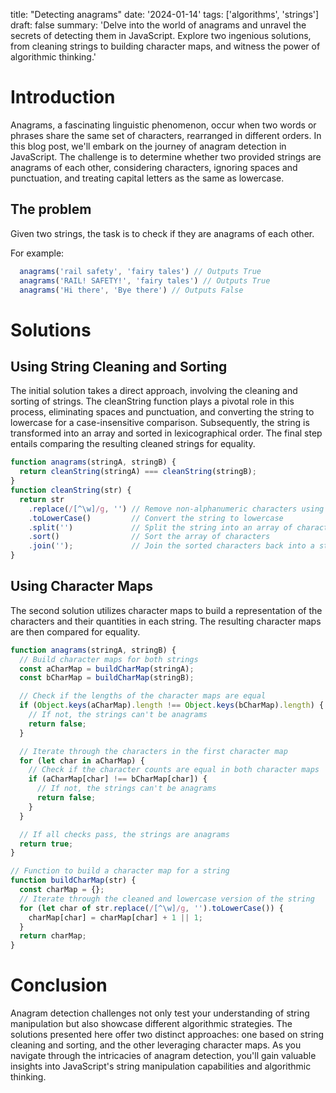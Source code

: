 title: "Detecting anagrams"
date: '2024-01-14'
tags: ['algorithms', 'strings']
draft: false
summary: 'Delve into the world of anagrams and unravel the secrets of detecting them in JavaScript. Explore two ingenious solutions, from cleaning strings to building character maps, and witness the power of algorithmic thinking.'

# Introduction

Anagrams, a fascinating linguistic phenomenon, occur when two words or phrases share the same set of characters, rearranged in different orders. In this blog post, we'll embark on the journey of anagram detection in JavaScript. The challenge is to determine whether two provided strings are anagrams of each other, considering characters, ignoring spaces and punctuation, and treating capital letters as the same as lowercase.

## The problem

Given two strings, the task is to check if they are anagrams of each other.

For example:
```javascript
  anagrams('rail safety', 'fairy tales') // Outputs True
  anagrams('RAIL! SAFETY!', 'fairy tales') // Outputs True
  anagrams('Hi there', 'Bye there') // Outputs False
```

# Solutions

## Using String Cleaning and Sorting

The initial solution takes a direct approach, involving the cleaning and sorting of strings. The cleanString function plays a pivotal role in this process, eliminating spaces and punctuation, and converting the string to lowercase for a case-insensitive comparison. Subsequently, the string is transformed into an array and sorted in lexicographical order. The final step entails comparing the resulting cleaned strings for equality.

```javascript
function anagrams(stringA, stringB) {
  return cleanString(stringA) === cleanString(stringB);
}
function cleanString(str) {
  return str
    .replace(/[^\w]/g, '') // Remove non-alphanumeric characters using a regular expression
    .toLowerCase()         // Convert the string to lowercase
    .split('')             // Split the string into an array of characters
    .sort()                // Sort the array of characters
    .join('');             // Join the sorted characters back into a string
}
```

## Using Character Maps

The second solution utilizes character maps to build a representation of the characters and their quantities in each string. The resulting character maps are then compared for equality.

```javascript
function anagrams(stringA, stringB) {
  // Build character maps for both strings
  const aCharMap = buildCharMap(stringA);
  const bCharMap = buildCharMap(stringB);

  // Check if the lengths of the character maps are equal
  if (Object.keys(aCharMap).length !== Object.keys(bCharMap).length) {
    // If not, the strings can't be anagrams
    return false;
  }

  // Iterate through the characters in the first character map
  for (let char in aCharMap) {
    // Check if the character counts are equal in both character maps
    if (aCharMap[char] !== bCharMap[char]) {
      // If not, the strings can't be anagrams
      return false;
    }
  }

  // If all checks pass, the strings are anagrams
  return true;
}

// Function to build a character map for a string
function buildCharMap(str) {
  const charMap = {};
  // Iterate through the cleaned and lowercase version of the string
  for (let char of str.replace(/[^\w]/g, '').toLowerCase()) {
    charMap[char] = charMap[char] + 1 || 1;
  }
  return charMap;
}
```

# Conclusion

Anagram detection challenges not only test your understanding of string manipulation but also showcase different algorithmic strategies. The solutions presented here offer two distinct approaches: one based on string cleaning and sorting, and the other leveraging character maps. As you navigate through the intricacies of anagram detection, you'll gain valuable insights into JavaScript's string manipulation capabilities and algorithmic thinking.